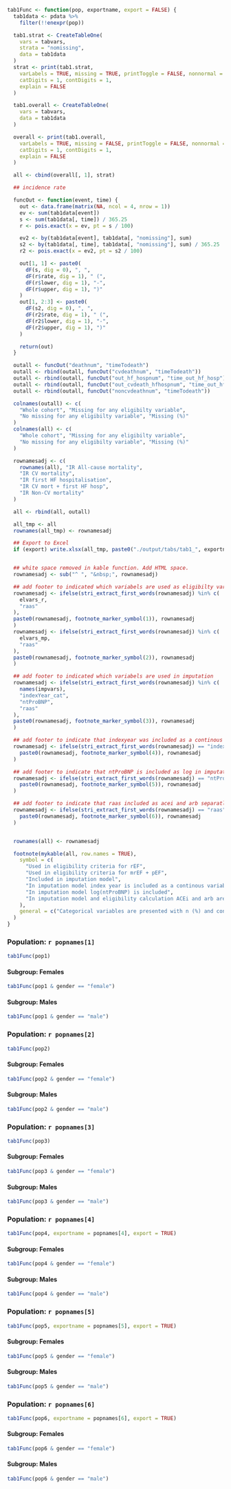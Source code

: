 ```r

tab1Func <- function(pop, exportname, export = FALSE) {
  tab1data <- pdata %>%
    filter(!!enexpr(pop))

  tab1.strat <- CreateTableOne(
    vars = tabvars,
    strata = "nomissing",
    data = tab1data
  )
  strat <- print(tab1.strat,
    varLabels = TRUE, missing = TRUE, printToggle = FALSE, nonnormal = tabvars, test = FALSE,
    catDigits = 1, contDigits = 1,
    explain = FALSE
  )

  tab1.overall <- CreateTableOne(
    vars = tabvars,
    data = tab1data
  )

  overall <- print(tab1.overall,
    varLabels = TRUE, missing = FALSE, printToggle = FALSE, nonnormal = tabvars,
    catDigits = 1, contDigits = 1,
    explain = FALSE
  )

  all <- cbind(overall[, 1], strat)

  ## incidence rate

  funcOut <- function(event, time) {
    out <- data.frame(matrix(NA, ncol = 4, nrow = 1))
    ev <- sum(tab1data[event])
    s <- sum(tab1data[, time]) / 365.25
    r <- pois.exact(x = ev, pt = s / 100)

    ev2 <- by(tab1data[event], tab1data[, "nomissing"], sum)
    s2 <- by(tab1data[, time], tab1data[, "nomissing"], sum) / 365.25
    r2 <- pois.exact(x = ev2, pt = s2 / 100)

    out[1, 1] <- paste0(
      dF(s, dig = 0), ", ",
      dF(r$rate, dig = 1), " (",
      dF(r$lower, dig = 1), "-",
      dF(r$upper, dig = 1), ")"
    )
    out[1, 2:3] <- paste0(
      dF(s2, dig = 0), ", ",
      dF(r2$rate, dig = 1), " (",
      dF(r2$lower, dig = 1), "-",
      dF(r2$upper, dig = 1), ")"
    )

    return(out)
  }

  outall <- funcOut("deathnum", "timeTodeath")
  outall <- rbind(outall, funcOut("cvdeathnum", "timeTodeath"))
  outall <- rbind(outall, funcOut("out_hf_hospnum", "time_out_hf_hosp"))
  outall <- rbind(outall, funcOut("out_cvdeath_hfhospnum", "time_out_hf_hosp"))
  outall <- rbind(outall, funcOut("noncvdeathnum", "timeTodeath"))

  colnames(outall) <- c(
    "Whole cohort", "Missing for any eligibilty variable",
    "No missing for any eligibilty variable", "Missing (%)"
  )
  colnames(all) <- c(
    "Whole cohort", "Missing for any eligibilty variable",
    "No missing for any eligibilty variable", "Missing (%)"
  )

  rownamesadj <- c(
    rownames(all), "IR All-cause mortality",
    "IR CV mortality",
    "IR first HF hospitalisation",
    "IR CV mort + first HF hosp",
    "IR Non-CV mortality"
  )

  all <- rbind(all, outall)

  all_tmp <- all
  rownames(all_tmp) <- rownamesadj

  ## Export to Excel
  if (export) write.xlsx(all_tmp, paste0("./output/tabs/tab1_", exportname, "_swedehf_", Sys.Date(), ".xlsx"), rowNames = TRUE)


  ## white space removed in kable function. Add HTML space.
  rownamesadj <- sub("^ ", "&nbsp;", rownamesadj)

  ## add footer to indicated which variabels are used as eligibilty variables
  rownamesadj <- ifelse(stri_extract_first_words(rownamesadj) %in% c(
    elvars_r,
    "raas"
  ),
  paste0(rownamesadj, footnote_marker_symbol(1)), rownamesadj
  )
  rownamesadj <- ifelse(stri_extract_first_words(rownamesadj) %in% c(
    elvars_mp,
    "raas"
  ),
  paste0(rownamesadj, footnote_marker_symbol(2)), rownamesadj
  )

  ## add footer to indicated which variabels are used in imputation
  rownamesadj <- ifelse(stri_extract_first_words(rownamesadj) %in% c(
    names(impvars),
    "indexYear_cat",
    "ntProBNP",
    "raas"
  ),
  paste0(rownamesadj, footnote_marker_symbol(3)), rownamesadj
  )

  ## add footer to indicate that indexyear was included as a continous variable in imputation model
  rownamesadj <- ifelse(stri_extract_first_words(rownamesadj) == "indexYear_cat",
    paste0(rownamesadj, footnote_marker_symbol(4)), rownamesadj
  )

  ## add footer to indicate that ntProBNP is included as log in imputation model
  rownamesadj <- ifelse(stri_extract_first_words(rownamesadj) == "ntProBNP",
    paste0(rownamesadj, footnote_marker_symbol(5)), rownamesadj
  )

  ## add footer to indicate that raas included as acei and arb separatly in model
  rownamesadj <- ifelse(stri_extract_first_words(rownamesadj) == "raas",
    paste0(rownamesadj, footnote_marker_symbol(6)), rownamesadj
  )


  rownames(all) <- rownamesadj

  footnote(mykable(all, row.names = TRUE),
    symbol = c(
      "Used in eligibility criteria for rEF",
      "Used in eligibility criteria for mrEF + pEF",
      "Included in imputation model",
      "In imputation model index year is included as a continous variable",
      "In imputation model log(ntProBNP) is included",
      "In imputation model and eligibility calculation ACEi and arb are included separetly"
    ),
    general = c("Categorical variables are presented with n (%) and continous variables with median [q1-q3]. IR is Incidence rate (sum py, rate/100py (95% CI))")
  )
}
```

### Population: `r popnames[1]`
```r
tab1Func(pop1)
```

#### Subgroup: Females
```r
tab1Func(pop1 & gender == "female")
```

#### Subgroup: Males
```r
tab1Func(pop1 & gender == "male")
```

### Population: `r popnames[2]`
```r
tab1Func(pop2)
```

#### Subgroup: Females
```r
tab1Func(pop2 & gender == "female")
```

#### Subgroup: Males
```r
tab1Func(pop2 & gender == "male")
```

### Population: `r popnames[3]`
```r
tab1Func(pop3)
```

#### Subgroup: Females
```r
tab1Func(pop3 & gender == "female")
```

#### Subgroup: Males
```r
tab1Func(pop3 & gender == "male")
```

### Population: `r popnames[4]`
```r
tab1Func(pop4, exportname = popnames[4], export = TRUE)
```

#### Subgroup: Females
```r
tab1Func(pop4 & gender == "female")
```

#### Subgroup: Males
```r
tab1Func(pop4 & gender == "male")
```

### Population: `r popnames[5]`
```r
tab1Func(pop5, exportname = popnames[5], export = TRUE)
```

#### Subgroup: Females
```r
tab1Func(pop5 & gender == "female")
```

#### Subgroup: Males
```r
tab1Func(pop5 & gender == "male")
```

### Population: `r popnames[6]`
```r
tab1Func(pop6, exportname = popnames[6], export = TRUE)
```

#### Subgroup: Females
```r
tab1Func(pop6 & gender == "female")
```

#### Subgroup: Males
```r
tab1Func(pop6 & gender == "male")
```
